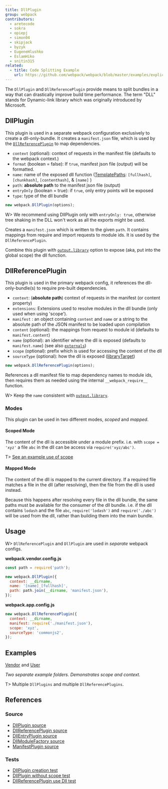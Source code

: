 ```yaml
---
title: DllPlugin
group: webpack
contributors:
  - aretecode
  - sokra
  - opiepj
  - simon04
  - skipjack
  - byzyk
  - EugeneHlushko
  - EslamHiko
  - snitin315
related:
  - title: Code Splitting Example
    url: https://github.com/webpack/webpack/blob/master/examples/explicit-vendor-chunk/README.md
---
```


The `DllPlugin` and `DllReferencePlugin` provide means to split bundles in a way that can drastically improve build time performance. The term "DLL" stands for Dynamic-link library which was originally introduced by Microsoft.

## DllPlugin

This plugin is used in a separate webpack configuration exclusively to create a dll-only-bundle. It creates a `manifest.json` file, which is used by the [`DllReferencePlugin`](#dllreferenceplugin) to map dependencies.

- `context` (optional): context of requests in the manifest file (defaults to the webpack context.)
- `format` (boolean = false): If `true`, manifest json file (output) will be formatted.
- `name`: name of the exposed dll function ([TemplatePaths](https://github.com/webpack/webpack/blob/master/lib/TemplatedPathPlugin.js): `[fullhash]`, `[chunkhash]`, `[contenthash]`, & `[name]` )
- `path`: **absolute path** to the manifest json file (output)
- `entryOnly` (boolean = true): if `true`, only entry points will be exposed
- `type`: type of the dll bundle

```javascript
new webpack.DllPlugin(options);
```

W> We recommend using DllPlugin only with `entryOnly: true`, otherwise tree shaking in the DLL won't work as all the exports might be used.

Creates a `manifest.json` which is written to the given `path`. It contains mappings from require and import requests to module ids. It is used by the `DllReferencePlugin`.

Combine this plugin with [`output.library`](/configuration/output/#outputlibrary) option to expose (aka, put into the global scope) the dll function.

## DllReferencePlugin

This plugin is used in the primary webpack config, it references the dll-only-bundle(s) to require pre-built dependencies.

- `context`: (**absolute path**) context of requests in the manifest (or content property)
- `extensions`: Extensions used to resolve modules in the dll bundle (only used when using 'scope').
- `manifest` : an object containing `content` and `name` or a string to the absolute path of the JSON manifest to be loaded upon compilation
- `content` (optional): the mappings from request to module id (defaults to `manifest.content`)
- `name` (optional): an identifier where the dll is exposed (defaults to `manifest.name`) (see also [`externals`](/configuration/externals/))
- `scope` (optional): prefix which is used for accessing the content of the dll
- `sourceType` (optional): how the dll is exposed ([libraryTarget](/configuration/output/#outputlibrarytarget))

```javascript
new webpack.DllReferencePlugin(options);
```

References a dll manifest file to map dependency names to module ids, then requires them as needed using the internal `__webpack_require__` function.

W> Keep the `name` consistent with [`output.library`](/configuration/output/#outputlibrary).

### Modes

This plugin can be used in two different modes, _scoped_ and _mapped_.

#### Scoped Mode

The content of the dll is accessible under a module prefix. i.e. with `scope = 'xyz'` a file `abc` in the dll can be access via `require('xyz/abc')`.

T> [See an example use of scope](https://github.com/webpack/webpack/tree/master/examples/dll-user)

#### Mapped Mode

The content of the dll is mapped to the current directory. If a required file matches a file in the dll (after resolving), then the file from the dll is used instead.

Because this happens after resolving every file in the dll bundle, the same paths must be available for the consumer of the dll bundle. i.e. if the dll contains `lodash` and the file `abc`, `require('lodash')` and `require('./abc')` will be used from the dll, rather than building them into the main bundle.

## Usage

W> `DllReferencePlugin` and `DllPlugin` are used in _separate_ webpack configs.

**webpack.vendor.config.js**

```javascript
const path = require('path');

new webpack.DllPlugin({
  context: __dirname,
  name: '[name]_[fullhash]',
  path: path.join(__dirname, 'manifest.json'),
});
```

**webpack.app.config.js**

```javascript
new webpack.DllReferencePlugin({
  context: __dirname,
  manifest: require('./manifest.json'),
  scope: 'xyz',
  sourceType: 'commonjs2',
});
```

## Examples

[Vendor](https://github.com/webpack/webpack/tree/master/examples/dll) and [User](https://github.com/webpack/webpack/tree/master/examples/dll-user)

_Two separate example folders. Demonstrates scope and context._

T> Multiple `DllPlugins` and multiple `DllReferencePlugins`.

## References

### Source

- [DllPlugin source](https://github.com/webpack/webpack/blob/master/lib/DllPlugin.js)
- [DllReferencePlugin source](https://github.com/webpack/webpack/blob/master/lib/DllReferencePlugin.js)
- [DllEntryPlugin source](https://github.com/webpack/webpack/blob/master/lib/DllEntryPlugin.js)
- [DllModuleFactory source](https://github.com/webpack/webpack/blob/master/lib/DllModuleFactory.js)
- [ManifestPlugin source](https://github.com/webpack/webpack/blob/master/lib/LibManifestPlugin.js)

### Tests

- [DllPlugin creation test](https://github.com/webpack/webpack/blob/master/test/configCases/dll-plugin/0-create-dll/webpack.config.js)
- [DllPlugin without scope test](https://github.com/webpack/webpack/blob/master/test/configCases/dll-plugin/2-use-dll-without-scope/webpack.config.js)
- [DllReferencePlugin use Dll test](https://github.com/webpack/webpack/tree/master/test/configCases/dll-plugin)
